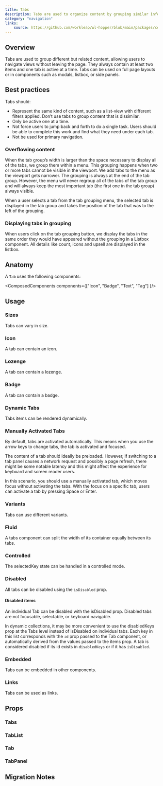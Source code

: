```yaml
---
title: Tabs
description: Tabs are used to organize content by grouping similar information on the same page.
category: "navigation"
links:
    source: https://github.com/workleap/wl-hopper/blob/main/packages/components/src/tabs/src/Tabs.tsx
---
```


<Example src="tabs/docs/preview" isOpen />

## Overview

Tabs are used to group different but related content, allowing users to navigate views without leaving the page.
They always contain at least two items and one tab is active at a time.
Tabs can be used on full page layouts or in components such as modals, listbox, or side panels.

## Best practices

Tabs should:

- Represent the same kind of content, such as a list-view with different filters applied. Don’t use tabs to group content that is dissimilar.
- Only be active one at a time.
- Not force users to jump back and forth to do a single task. Users should be able to complete this work and find what they need under each tab.
- Not be used for primary navigation.

### Overflowing content

When the tab group’s width is larger than the space necessary to display all of the tabs, we group them within a menu. This grouping happens when two or more tabs cannot be visible in the viewport. We add tabs to the menu as the viewport gets narrower. The grouping is always at the end of the tab group.
However, the menu will never regroup all of the tabs of the tab group and will always keep the most important tab (the first one in the tab group) always visible.

When a user selects a tab from the tab grouping menu, the selected tab is displayed in the tab group and takes the position of the tab that was to the left of the grouping.

### Displaying tabs in grouping

When users click on the tab grouping button, we display the tabs in the same order they would have appeared without the grouping in a Listbox component. All details like count, icons and upsell are displayed in the listbox.

## Anatomy

A `Tab` uses the following components:

<ComposedComponents components={["Icon", "Badge", "Text", "Tag"] }/>

## Usage

### Sizes

Tabs can vary in size.

<Example src="tabs/docs/size" />

### Icon

A tab can contain an icon.

<Example src="tabs/docs/icon" />

### Lozenge

A tab can contain a lozenge.

<Example src="tabs/docs/lozenge" />

### Badge

A tab can contain a badge.

<Example src="tabs/docs/badge" />

### Dynamic Tabs

Tabs items can be rendered dynamically.

<Example src="tabs/docs/dynamic" />

### Manually Activated Tabs

By default, tabs are activated automatically. This means when you use the arrow keys to change tabs, the tab is activated and focused.

<Callout variant="information">
The content of a tab should ideally be preloaded. However, if switching to a tab panel causes a network request and possibly a page refresh, there might be some notable latency and this might affect the experience for keyboard and screen reader users.
</Callout>

In this scenario, you should use a manually activated tab, which moves focus without activating the tabs. With the focus on a specific tab, users can activate a tab by pressing Space or Enter.

<Example src="tabs/docs/manual" />

### Variants

Tabs can use different variants.

<Example src="tabs/docs/variant" />

### Fluid

A tabs component can split the width of its container equally between its tabs.

<Example src="tabs/docs/fluid" />

### Controlled

The selectedKey state can be handled in a controlled mode.

<Example src="tabs/docs/controlled" />

### Disabled

All tabs can be disabled using the `isDisabled` prop.

<Example src="tabs/docs/disabled" />

#### Disabled items

An individual Tab can be disabled with the isDisabled prop. Disabled tabs are not focusable, selectable, or keyboard navigable.

<Example src="tabs/docs/disabledItems" />

In dynamic collections, it may be more convenient to use the disabledKeys prop at the Tabs level instead of isDisabled on individual tabs.
Each key in this list corresponds with the `id` prop passed to the Tab component, or automatically derived from the values passed to the items prop.
A tab is considered disabled if its id exists in `disabledKeys` or if it has `isDisabled`.

<Example src="tabs/docs/disabledKeys" />

### Embedded

Tabs can be embedded in other components.

<Example src="tabs/docs/embedded" />

### Links

Tabs can be used as links.

<Example src="tabs/docs/links" />

## Props

### Tabs

<PropTable component="Tabs" />

### TabList

<PropTable component="TabList" />

### Tab

<PropTable component="Tab" />

### TabPanel

<PropTable component="TabPanel" />

## Migration Notes

<MigrateGuide src="tabs/docs/migration-notes" />
